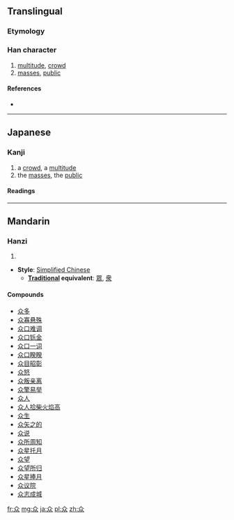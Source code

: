 {{also|眾|衆}}
==Translingual==

===Etymology===
{{Han simp|眾}}

===Han character===
{{Han char|rn=9|rad=人|as=04|sn=6|four=|canj=人人人 (OOO)|ids=⿱人⿰人人}}

# [[multitude]], [[crowd]]
# [[mass]]es, [[public]]

====References====
* {{Han ref|kx=0096.121|dkj=00453|dj=0204.080|hdz=10117.070|uh=4F17|ud=20247}}

----

==Japanese==

===Kanji===
{{ja-kanji|grade=uc|rs=人04}}

# a [[crowd]], a [[multitude]]
# the [[masses]], the [[public]]

====Readings====
{{ja-readings
|on=[[ぎん]] (gin), [[ごん]] (gon)
|kun=[[おおい]] (众い, ooi)
}}

----

==Mandarin==

===Hanzi===
{{cmn-hanzi|pin=[[zhòng]] ([[zhong4]])|wg=chung<sup>4</sup>}}

# {{defn|lang=cmn|sort=人04}}

* '''Style''': [[Simplified Chinese]]
** '''[[Traditional Chinese|Traditional]] equivalent''': [[眾]], [[衆]]

====Compounds====
* [[众多]]
* [[众寡悬殊]]
* [[众口难调]]
* [[众口铄金]]
* [[众口一词]]
* [[众口睽睽]]
* [[众目昭彰]]
* [[众怒]]
* [[众叛亲离]]
* [[众擎易举]]
* [[众人]]
* [[众人拾柴火焰高]]
* [[众生]]
* [[众矢之的]]
* [[众说]]
* [[众所周知]]
* [[众星托月]]
* [[众望]]
* [[众望所归]]
* [[众星捧月]]
* [[众议院]]
* [[众志成城]]

[[fr:众]]
[[mg:众]]
[[ja:众]]
[[pl:众]]
[[zh:众]]